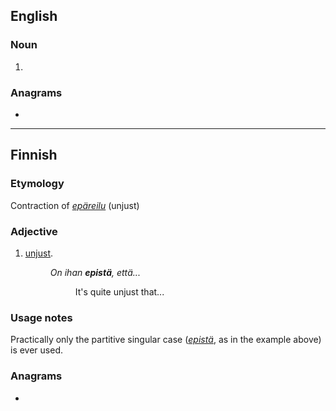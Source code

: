 {{also|épis}}
==English==

===Noun===
{{head|en|noun plural form}}

# {{plural of|epi|lang=en}}

===Anagrams===
* {{anagrams|en|Peis|Seip|Sipe|ipes|pies|pisé|sipe}}

----

==Finnish==

===Etymology===
Contraction of ''[[epäreilu]]'' (unjust)

===Adjective===
{{fi-adj}}

# {{lb|fi|slang}} [[unjust]].
#: ''On ihan '''epistä''', että...''
#:: It's quite unjust that...

===Usage notes===
Practically only the partitive singular case (''[[epistä]]'', as in the example above) is ever used.

===Anagrams===
* {{l|fi|pesi}}